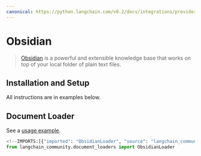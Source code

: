 ```yaml
---
canonical: https://python.langchain.com/v0.2/docs/integrations/providers/obsidian/
---
```


# Obsidian

>[Obsidian](https://obsidian.md/) is a powerful and extensible knowledge base
that works on top of your local folder of plain text files.

## Installation and Setup

All instructions are in examples below.

## Document Loader


See a [usage example](/docs/integrations/document_loaders/obsidian).


```python
<!--IMPORTS:[{"imported": "ObsidianLoader", "source": "langchain_community.document_loaders", "docs": "https://api.python.langchain.com/en/latest/document_loaders/langchain_community.document_loaders.obsidian.ObsidianLoader.html", "title": "Obsidian"}]-->
from langchain_community.document_loaders import ObsidianLoader
```